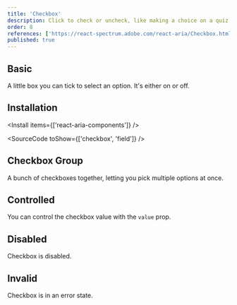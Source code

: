 ```yaml
---
title: 'Checkbox'
description: Click to check or uncheck, like making a choice on a quiz, simple and straightforward for quick decisions.
order: 8
references: ['https://react-spectrum.adobe.com/react-aria/Checkbox.html#props']
published: true
---
```


## Basic

A little box you can tick to select an option. It's either on or off.

<How toUse='forms/checkbox-demo' />

## Installation

<Install items={['react-aria-components']} />

<SourceCode toShow={['checkbox', 'field']} />

## Checkbox Group

A bunch of checkboxes together, letting you pick multiple options at once.

<How toUse='forms/checkbox-group-demo' />

## Controlled
You can control the checkbox value with the `value` prop.
<How minW72 toUse="forms/checkbox-controlled-demo" />

## Disabled

Checkbox is disabled.

<How toUse='forms/checkbox-disabled-demo' />

## Invalid

Checkbox is in an error state.

<How toUse='forms/checkbox-invalid-demo' />

